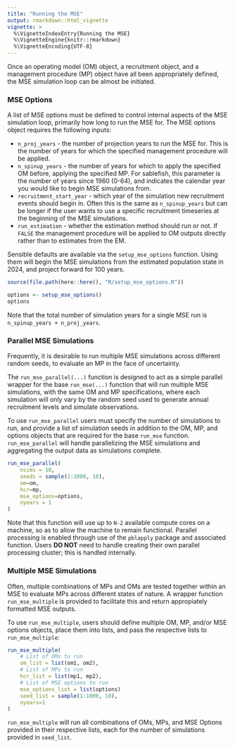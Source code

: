 ```yaml
---
title: "Running the MSE"
output: rmarkdown::html_vignette
vignette: >
  %\VignetteIndexEntry{Running the MSE}
  %\VignetteEngine{knitr::rmarkdown}
  %\VignetteEncoding{UTF-8}
---
```


Once an operating model (OM) object, a recruitment object, and a management procedure (MP) object have all been appropriately defined, the MSE simulation loop can be almost be initiated. 

### MSE Options
A list of MSE options must be defined to control internal aspects of the MSE simulation loop, primarily how long to run the MSE for. The MSE options object requires the following inputs:

- `n_proj_years` - the number of projection years to run the MSE for. This is the number of years for which the specified management procedure will be applied.
- `n_spinup_years` - the number of years for which to apply the specified OM before, applying the specified MP. For sablefish, this parameter is the number of years since 1960 (0-64), and indicates the calendar year you would like to begin MSE simulations from.
- `recruitment_start_year` - which year of the simulation new recruitment events should begin in. Often this is the same as `n_spinup_years` but can be longer if the user wants to use a specific recruitment timeseries at the beginning of the MSE simulations.
- `run_estimation` - whether the estimation method should run or not. If `FALSE` the management procedure will be applied to OM outputs directly rather than to estimates from the EM. 

Sensible defaults are available via the `setup_mse_options` function. Using them will begin the MSE simulations from the estimated population state in 2024, and project forward for 100 years.

```r
source(file.path(here::here(), "R/setup_mse_options.R"))
```

```r
options <- setup_mse_options()
options
```

Note that the total number of simulation years for a single MSE run is `n_spinup_years + n_proj_years`.

### Parallel MSE Simulations
Frequently, it is desirable to run multiple MSE simulations across different random seeds, to evaluate an MP in the face of uncertainty. 

The `run_mse_parallel(...)` function is designed to act as a simple parallel wrapper for the base `run_mse(...)` function that will run multiple MSE simulations, with the same OM and MP specifications, where each simulation will only vary by the random seed used to generate annual recruitment levels and simulate observations.

To use `run_mse_parallel` users must specify the number of simulations to run, and provide a list of simulation seeds in addition to the OM, MP, and options objects that are required for the base `run_mse` function. `run_mse_parallel` will handle parallelizing the MSE simulations and aggregating the output data as simulations complete.

```r
run_mse_parallel(
    nsims = 10,
    seeds = sample(1:1000, 10),
    om=om,
    hcr=mp,
    mse_options=options,
    nyears = 1
)
```

Note that this function will use up to `N-2` available compute cores on a machine, so as to allow the machine to remain functional. Parallel processing is enabled through use of the `pblapply` package and associated function. Users __DO NOT__ need to handle creating their own parallel processing cluster; this is handled internally.

### Multiple MSE Simulations
Often, multiple combinations of MPs and OMs are tested together within an MSE to evaluate MPs across different states of nature. A wrapper function `run_mse_multiple` is provided to facilitate this and return appropiately formatted MSE outputs.

To use `run_mse_multiple`, users should define multiple OM, MP, and/or MSE options objects, place them into lists, and pass the respective lists to `run_mse_multiple`:

```r
run_mse_multiple(
    # List of OMs to run
    om_list = list(om1, om2),
    # List of MPs to run
    hcr_list = list(mp1, mp2),
    # List of MSE options to run
    mse_options_list = list(options)
    seed_list = sample(1:1000, 10),
    nyears=1
)
```

`run_mse_multiple` will run all combinations of OMs, MPs, and MSE Options provided in their respective lists, each for the number of simulations provided in `seed_list`. 